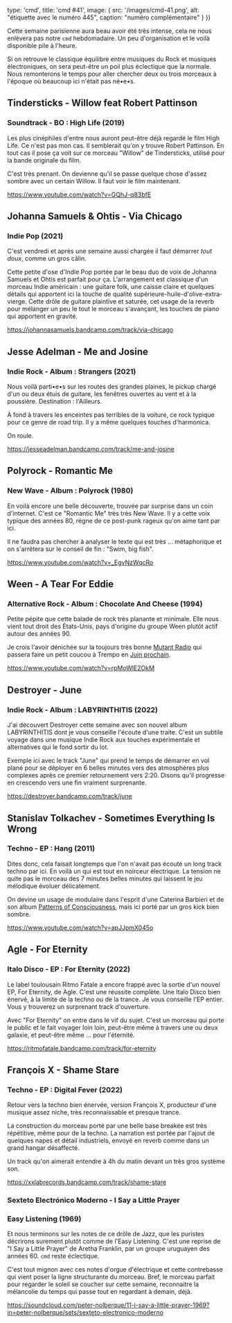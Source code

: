 

  type: 'cmd',
  title: 'cmd #41',
  image: {
    src: '/images/cmd-41.png',
    alt: "étiquette avec le numéro 445",
    caption: "numéro complémentaire"
  }
}) 

Cette semaine parisienne aura beau avoir été très intense, cela ne nous enlèvera
pas notre `cmd` hebdomadaire. Un peu d'organisation et le voilà disponible pile
à l'heure.

Si on retrouve le classique équilibre entre musiques du Rock et musiques
électroniques, on sera peut-être un poil plus éclectique que la normale. Nous
remonterons le temps pour aller chercher deux ou trois morceaux à l'époque où
beaucoup ici n'était pas né•e•s.



## Tindersticks - Willow feat Robert Pattinson

### Soundtrack - BO : High Life (2019)

Les plus cinéphiles d'entre nous auront peut-être déjà regardé le film High
Life. Ce n'est pas mon cas. Il semblerait qu'on y trouve Robert Pattinson. En
tout cas il pose ça voit sur ce morceau "Willow" de Tindersticks, utilisé pour
la bande originale du film.

C'est très prenant. On devienne qu'il se passe quelque chose d'assez sombre avec
un certain Willow. Il faut voir le film maintenant.

https://www.youtube.com/watch?v=GQhJ-q83bfE



## Johanna Samuels & Ohtis - Via Chicago

### Indie Pop (2021)

C'est vendredi et après une semaine aussi chargée il faut démarrer _tout doux_,
comme un gros câlin.

Cette petite d'ose d'Indie Pop portée par le beau duo de voix de Johanna Samuels
et Ohtis est parfait pour ça. L'arrangement est classique d'un morceau Indie
américain : une guitare folk, une caisse claire et quelques détails qui
apportent ici la touche de qualité supérieure-huile-d'olive-extra-vierge. Cette
drôle de guitare plaintive et saturée, cet usage de la reverb pour mélanger un
peu le tout le morceau s'avançant, les touches de piano qui apportent en
gravité. 

https://johannasamuels.bandcamp.com/track/via-chicago



## Jesse Adelman - Me and Josine

### Indie Rock - Album : Strangers (2021)

Nous voilà parti•e•s sur les routes des grandes plaines, le pickup chargé d'un
ou deux étuis de guitare, les fenêtres ouvertes au vent et à la poussière.
Destination : l'Ailleurs.

À fond à travers les enceintes pas terribles de la voiture, ce rock typique pour
ce genre de road trip. Il y a même quelques touches d'harmonica. 

On roule.

https://jesseadelman.bandcamp.com/track/me-and-josine



## Polyrock - Romantic Me

### New Wave - Album : Polyrock (1980)

En voilà encore une belle découverte, trouvée par surprise dans un coin
d'internet. C'est ce "Romantic Me" très très New Wave. Il y a cette voix typique
des années 80, règne de ce post-punk rageux qu'on aime tant par ici.

Il ne faudra pas chercher à analyser le texte qui est très ... métaphorique et
on s'arrêtera sur le conseil de fin : "Swim, big fish".

https://www.youtube.com/watch?v=_EgvNzWqcRo



## Ween - A Tear For Eddie

### Alternative Rock - Album : Chocolate And Cheese (1994)

Petite pépite que cette balade de rock très planante et minimale. Elle nous
vient tout droit des États-Unis, pays d'origine du groupe Ween plutôt actif
autour des années 90.

Je crois l'avoir dénichée sur la toujours très bonne [Mutant
Radio](https://mutantradio.net/) qui passera faire un petit coucou à Trempo en
[Juin prochain](https://www.facebook.com/events/3068365490159232/).

https://www.youtube.com/watch?v=rpMoWlE2OkM



## Destroyer - June

### Indie Rock - Album : LABYRINTHITIS (2022)

J'ai découvert Destroyer cette semaine avec son nouvel album LABYRINTHITIS dont
je vous conseille l'écoute d'une traite. C'est un subtile voyage dans une
musique Indie Rock aux touches expérimentale et alternatives qui le fond sortir
du lot. 

Exemple ici avec le track "June" qui prend le temps de démarrer en vol plané
pour se déployer en 6 belles minutes vers des atmosphères plus complexes après
ce premier retournement vers 2:20. Disons qu'il progresse en crescendo vers une
fin vraiment surprenante. 

https://destroyer.bandcamp.com/track/june



## Stanislav Tolkachev - Sometimes Everything Is Wrong

### Techno - EP : Hang (2011)

Dites donc, cela faisait longtemps que l'on n'avait pas écouté un long track
techno par ici. En voilà un qui est tout en noirceur électrique. La tension ne
quite pas le morceau des 7 minutes belles minutes qui laissent le jeu mélodique
évoluer délicatement.

On devine un usage de modulaire dans l'esprit d'une Caterina Barbieri et de son
album [Patterns of
Consciousness](https://caterinabarbieri.bandcamp.com/album/patterns-of-consciousness),
mais ici porté par un gros kick bien sombre.

https://www.youtube.com/watch?v=apJJpmX045o



## Agle - For Eternity

### Italo Disco - EP : For Eternity (2022)

Le label toulousain Ritmo Fatale a encore frappé avec la sortie d'un nouvel EP,
For Eternity, de Agle. C'est une réussite complète. Une Italo Disco bien énervé,
à la limite de la techno ou de la trance. Je vous conseille l'EP entier. Vous y
trouverez un surprenant track d'ouverture.

Avec "For Eternity" on entre dans le vif du sujet. C'est un morceau qui porte le
public et le fait voyager loin loin, peut-être même à travers une ou deux
galaxie, et peut-être même ... pour l'éternité.

https://ritmofatale.bandcamp.com/track/for-eternity



## François X - Shame Stare

### Techno - EP : Digital Fever (2022)

Retour vers la techno bien énervée, version François X, producteur d'une musique
assez niche, très reconnaissable et presque trance.

La construction du morceau porté par une belle base breakée est très répétitive,
même pour de la techno. La narration est portée par l'ajout de quelques napes et
détail industriels, envoyé en reverb comme dans un grand hangar désaffecté. 

Un track qu'on aimerait entendre à 4h du matin devant un très gros système son.

https://xxlabrecords.bandcamp.com/track/shame-stare



### Sexteto Electrónico Moderno - I Say a Little Prayer

### Easy Listening (1969)

Et nous terminons sur les notes de ce drôle de Jazz, que les puristes décrirons
surement plutôt comme de l'Easy Listening. C'est une reprise de "I Say a Little
Prayer" de Aretha Franklin, par un groupe uruguayen des années 60. `cmd` reste
éclectique.

C'est tout mignon avec ces notes d'orgue d'électrique et cette contrebasse qui
vient poser la ligne structurante du morceau. Bref, le morceau parfait pour
regarder le soleil se coucher sur cette semaine, reconnaitre la mélancolie du
temps qui passe tout en regardant à demain, déjà.

https://soundcloud.com/peter-nolberque/11-i-say-a-little-prayer-1969?in=peter-nolberque/sets/sexteto-electronico-moderno

